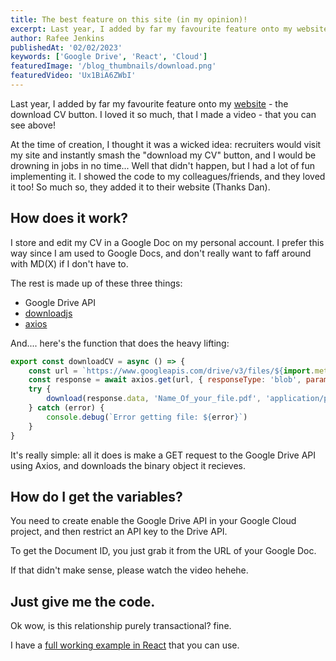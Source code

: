 ```yaml
---
title: The best feature on this site (in my opinion)!
excerpt: Last year, I added by far my favourite feature onto my website!
author: Rafee Jenkins
publishedAt: '02/02/2023'
keywords: ['Google Drive', 'React', 'Cloud']
featuredImage: '/blog_thumbnails/download.png'
featuredVideo: 'Ux1BiA6ZWbI'
---
```


Last year, I added by far my favourite feature onto my [website](https://rafeejenkins.com/) - the download CV button. 
I loved it so much, that I made a video - that you can see above!

At the time of creation, I thought it was a wicked idea: recruiters would visit my site and instantly smash the "download my CV" button, and I would be drowning in jobs in no time...
Well that didn't happen, but I had a lot of fun implementing it. I showed the code to my colleagues/friends, and they loved it too! So much so, they added it to their website (Thanks Dan).

## How does it work?

I store and edit my CV in a Google Doc on my personal account. I prefer this way since I am used to Google Docs, and don't really want to faff around with MD(X) if I don't have to.

The rest is made up of these three things:
- Google Drive API 
- [downloadjs](https://www.npmjs.com/package/downloadjs)
- [axios](https://www.npmjs.com/package/axios)

And.... here's the function that does the heavy lifting:

```js
export const downloadCV = async () => {
    const url = `https://www.googleapis.com/drive/v3/files/${import.meta.env.VITE_DOCUMENT_ID}/export?key=${import.meta.env.VITE_API_KEY}`
    const response = await axios.get(url, { responseType: 'blob', params: { 'mimeType': 'application/pdf' } })
    try {
        download(response.data, 'Name_Of_your_file.pdf', 'application/pdf')
    } catch (error) {
        console.debug(`Error getting file: ${error}`)
    }
}
```

It's really simple: all it does is make a GET request to the Google Drive API using Axios, and downloads the binary object it recieves. 

## How do I get the variables?

You need to create enable the Google Drive API in your Google Cloud project, and then restrict an API key to the Drive API.

To get the Document ID, you just grab it from the URL of your Google Doc. 

If that didn't make sense, please watch the video hehehe.

## Just give me the code.

Ok wow, is this relationship purely transactional? fine.

I have a [full working example in React](https://github.com/rafeeJ/download-cv-site) that you can use.

